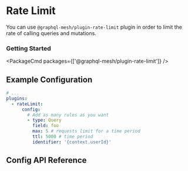 
# Rate Limit

You can use `@graphql-mesh/plugin-rate-limit` plugin in order to limit the rate of calling queries
and mutations.

### Getting Started

<PackageCmd packages={['@graphql-mesh/plugin-rate-limit']} />

## Example Configuration

```yaml filename=".meshrc.yaml"
# ...
plugins:
  - rateLimit:
      config:
        # Add as many rules as you want
        - type: Query
          field: foo
          max: 5 # requests limit for a time period
          ttl: 5000 # time period
          identifier: '{context.userId}'
```

## Config API Reference


<API />
